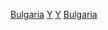 {{Catnav|頁面分類|社会|文化|体育|运动员|各国运动员}}
{{Catnav|頁面分類|社会|文化|体育|各國體育|保加利亞體育}}
{{Catnav|頁面分類|地理|国家|欧洲国家|保加利亚|保加利亞人|各職業保加利亞人}}
{{Catnav|頁面分類|人物|各職業人物|运动员|各国运动员}}
{{Catnav|頁面分類|人物|職業|按职业分类的各国人物|各職業保加利亞人}}
{{Catnav|頁面分類|人物|各國人物|保加利亞人|各職業保加利亞人}}

{{Commons cat|Sportspeople from Bulgaria}}
{{Commonscat|Sportspeople from Bulgaria}}

[[Category:各国运动员|Bulgaria]]
[[Category:各職業保加利亞人|Y]]
[[Category:保加利亞體育|Y]]
[[Category:歐洲運動員|Bulgaria]]